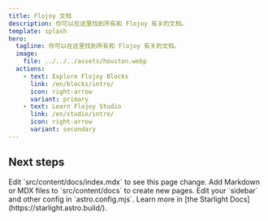 ```yaml
---
title: Flojoy 文档
description: 你可以在这里找到所有和 Flojoy 有关的文档。
template: splash
hero:
  tagline: 你可以在这里找到所有和 Flojoy 有关的文档。
  image:
    file: ../../../assets/houston.webp
  actions:
    - text: Explore Flojoy Blocks
      link: /en/blocks/intro/
      icon: right-arrow
      variant: primary
    - text: Learn Flojoy Studio
      link: /en/studio/intro/
      icon: right-arrow
      variant: secondary
---
```



## Next steps

<CardGrid stagger>
  <Card title="Update content" icon="pencil">
    Edit `src/content/docs/index.mdx` to see this page change.
  </Card>
  <Card title="Add new content" icon="add-document">
    Add Markdown or MDX files to `src/content/docs` to create new pages.
  </Card>
  <Card title="Configure your site" icon="setting">
    Edit your `sidebar` and other config in `astro.config.mjs`.
  </Card>
  <Card title="Read the docs" icon="open-book">
    Learn more in [the Starlight Docs](https://starlight.astro.build/).
  </Card>
</CardGrid>
